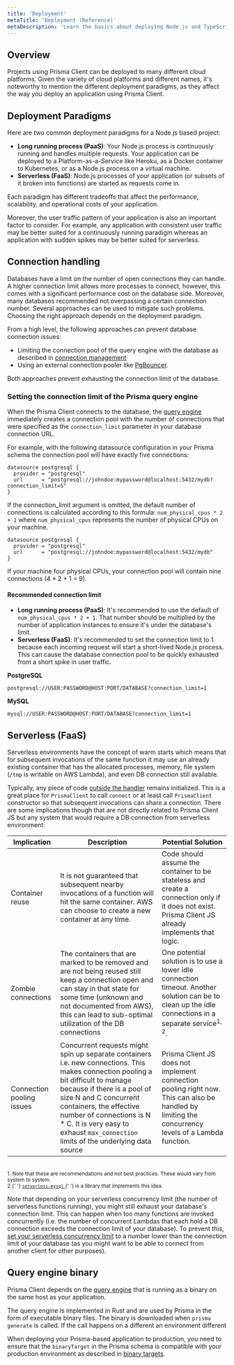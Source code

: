 ```yaml
---
title: 'Deployment'
metaTitle: 'Deployment (Reference)'
metaDescription: 'Learn the basics about deploying Node.js and TypeScript applications that are using Prisma Client.'
---
```


## Overview

Projects using Prisma Client can be deployed to many different cloud platforms. Given the variety of cloud platforms and different names, it's noteworthy to mention the different deployment paradigms, as they affect the way you deploy an application using Prisma Client.

## Deployment Paradigms

Here are two common deployment paradigms for a Node.js based project:

- **Long running process (PaaS)**: Your Node.js process is continuously running and handles multiple requests. Your application can be deployed to a Platform-as-a-Service like Heroku, as a Docker container to Kubernetes, or as a Node.js process on a virtual machine.
- **Serverless (FaaS)**: Node.js processes of your application (or subsets of it broken into functions) are started as requests come in.

Each paradigm has different tradeoffs that affect the performance, scalability, and operational costs of your application.

Moreover, the user traffic pattern of your application is also an important factor to consider. For example, any application with consistent user traffic may be better suited for a continuously running paradigm whereas an application with sudden spikes may be better suited for serverless.

## Connection handling

Databases have a limit on the number of open connections they can handle.
A higher connection limit allows more processes to connect, however, this comes with a significant performance cost on the database side. Moreover, many databases recommended not overpassing a certain connection number.
Several approaches can be used to mitigate such problems.
Choosing the right approach depends on the deployment paradigm.

From a high level, the following approaches can prevent database connection issues:

- Limiting the connection pool of the query engine with the database as described in [connection management](./connection-management#connection-pool)
- Using an external connection pooler like [PgBouncer](https://www.pgbouncer.org/).

Both approaches prevent exhausting the connection limit of the database.

### Setting the connection limit of the Prisma query engine

When the Prisma Client connects to the database, the [query engine](./query-engine) immediately creates a connection pool with the number of connections that were specified as the `connection_limit` parameter in your database connection URL.

For example, with the following datasource configuration in your Prisma schema the connection pool will have exactly five connections:

```prisma
datasource postgresql {
  provider = "postgresql"
  url      = "postgresql://johndoe:mypassword@localhost:5432/mydb?connection_limit=5"
}
```

If the connection_limit argument is omitted, the default number of connections is calculated according to this formula: `num_physical_cpus * 2 + 1` where `num_physical_cpus` represents the number of physical CPUs on your machine.

```prisma
datasource postgresql {
  provider = "postgresql"
  url      = "postgresql://johndoe:mypassword@localhost:5432/mydb"
}
```

If your machine four physical CPUs, your connection pool will contain nine connections (4 \* 2 + 1 = 9).

#### Recommended connection limit

- **Long running process (PaaS)**: It's recommended to use the default of `num_physical_cpus * 2 + 1`. That number should be multiplied by the number of application instances to ensure it's under the database's limit.
- **Serverless (FaaS)**: It's recommended to set the connection limit to 1 because each incoming request will start a short-lived Node.js process. This can cause the database connection pool to be quickly exhausted from a short spike in user traffic.

**PostgreSQL**

```
postgresql://USER:PASSWORD@HOST:PORT/DATABASE?connection_limit=1
```

**MySQL**

```
mysql://USER:PASSWORD@HOST:PORT/DATABASE?connection_limit=1
```

## Serverless (FaaS)

Serverless environments have the concept of warm starts which means that for subsequent invocations of the same function it may use an already existing container that has the allocated processes, memory, file system (`/tmp` is writable on AWS Lambda), and even DB connection still available.

Typically, any piece of code [outside the handler](https://docs.aws.amazon.com/lambda/latest/dg/programming-model-v2.html) remains initialized. This is a great place for
`PrismaClient` to call `connect` or at least call `PrismaClient` constructor so that subsequent invocations can share a connection. There are some implications though that are not directly related to Prisma Client JS but any system that would require a DB connection from serverless environment:

| Implication               | Description                                                                                                                                                                                                                                                                                                                           | Potential Solution                                                                                                                                               |
| ------------------------- | ------------------------------------------------------------------------------------------------------------------------------------------------------------------------------------------------------------------------------------------------------------------------------------------------------------------------------------- | ---------------------------------------------------------------------------------------------------------------------------------------------------------------- |
| Container reuse           | It is not guaranteed that subsequent nearby invocations of a function will hit the same container. AWS can choose to create a new container at any time.                                                                                                                                                                              | Code should assume the container to be stateless and create a connection only if it does not exist. Prisma Client JS already implements that logic.              |
| Zombie connections        | The containers that are marked to be removed and are not being reused still keep a connection open and can stay in that state for some time (unknown and not documented from AWS), this can lead to sub-optimal utilization of the DB connections                                                                                     | One potential solution is to use a lower idle connection timeout. Another solution can be to clean up the idle connections in a separate service<sup>1, 2</sup>. |
| Connection pooling issues | Concurrent requests might spin up separate containers i.e. new connections. This makes connection pooling a bit difficult to manage because if there is a pool of size N and C concurrent containers, the effective number of connections is N \* C. It is very easy to exhaust `max_connection` limits of the underlying data source | Prisma Client JS does not implement connection pooling right now. This can also be handled by limiting the concurrency levels of a Lambda function.              |

<br />
<sup>
  1. Note that these are recommendations and not best practices. These would vary from system to
  system.
</sup>
<br />
<sup>
  2.{' '}
  <a href="https://github.com/jeremydaly/serverless-mysql">
    <code>serverless-mysql</code>
  </a>{' '}
  is a library that implements this idea.
</sup>

Note that depending on your serverless concurrency limit (the number of serverless functions running), you might still exhaust your database's connection limit. This can happen when too many functions are invoked concurrently (i.e. the number of concurrent Lambdas that each hold a DB connection exceeds the connection limit of your database). To prevent this, [set your serverless concurrency limit](https://docs.aws.amazon.com/lambda/latest/dg/configuration-concurrency.html) to a number lower than the connection limit of your database (as you might want to be able to connect from another client for other purposes).

<!--
Removed as
| Instance size | Connection limit |
| :------------ | :--------------- |
| t2.micro      | 77               |
| t2.small      | 188              |
| t2.medium     | 403              |
| t2.large      | 846              |
| t2.xlarge     | 1733             |
| t2.2xlarge    | 3508             |
| m5.large      | 813              |
| m5.xlarge     | 1681             |
| m5.2xlarge    | 3419             |
| m5.4xlarge    | 4990             |

This means that if you're e.g. using a `m5.large` PostgreSQL instance, you need to set your Lambda concurrency limit to `813`. -->

## Query engine binary

Prisma Client depends on the [query engine](./query-engine) that is running as a binary on the same host as your application.

The query engine is implemented in Rust and are used by Prisma in the form of executable binary files. The binary is downloaded when `prisma generate` is called. If the call happens on a different an environment different

When deploying your Prisma-based application to production, you need to ensure that the `binaryTarget` in the Prisma schema is compatible with your production environment as described in [binary targets](/reference/tools-and-interfaces/prisma-schema/generators#binary-targets).

<!-- A configuration with binaryTargets = ["native", "linux-glibc-libssl1.0.2"] is only needed when the development machine is also the machine responsible to build for production but the platform in production is different, like AWS lambda, now, etc. -->

<!-- | Cloud Platform | Binary target        |
| :------------- | :------------------- |
| AWS Lambda     | `rhel-openssl-1.0.x` |
| Netlify        | `rhel-openssl-1.0.x` |
| Zeit Now       | `rhel-openssl-1.0.x` | -->
